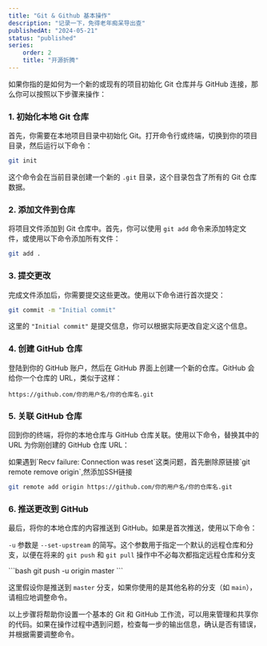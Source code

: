 ```yaml
---
title: "Git & Github 基本操作"
description: "记录一下，免得老年痴呆导出查"
publishedAt: "2024-05-21"
status: "published"
series: 
    order: 2
    title: "开源折腾"
---
```


如果你指的是如何为一个新的或现有的项目初始化 Git 仓库并与 GitHub 连接，那么你可以按照以下步骤来操作：

### 1. 初始化本地 Git 仓库
首先，你需要在本地项目目录中初始化 Git。打开命令行或终端，切换到你的项目目录，然后运行以下命令：

```bash
git init
```
这个命令会在当前目录创建一个新的 `.git` 目录，这个目录包含了所有的 Git 仓库数据。

### 2. 添加文件到仓库
将项目文件添加到 Git 仓库中。首先，你可以使用 `git add` 命令来添加特定文件，或使用以下命令添加所有文件：

```bash
git add .
```

### 3. 提交更改
完成文件添加后，你需要提交这些更改。使用以下命令进行首次提交：

```bash
git commit -m "Initial commit"
```
这里的 `"Initial commit"` 是提交信息，你可以根据实际更改自定义这个信息。

### 4. 创建 GitHub 仓库
登陆到你的 GitHub 账户，然后在 GitHub 界面上创建一个新的仓库。GitHub 会给你一个仓库的 URL，类似于这样：

```
https://github.com/你的用户名/你的仓库名.git
```

### 5. 关联 GitHub 仓库

回到你的终端，将你的本地仓库与 GitHub 仓库关联。使用以下命令，替换其中的 URL 为你刚创建的 GitHub 仓库 URL：

<Grid x="aside">
  <Aside>
    如果遇到`Recv failure: Connection was reset`这类问题，首先删除原链接`git remote remove origin`,然添加SSH链接
  </Aside>
</Grid>

```bash
git remote add origin https://github.com/你的用户名/你的仓库名.git
```

### 6. 推送更改到 GitHub

最后，将你的本地仓库的内容推送到 GitHub。如果是首次推送，使用以下命令：
<Grid x='aside'>
    <Aside>
    `-u` 参数是 `--set-upstream` 的简写。这个参数用于指定一个默认的远程仓库和分支，以便在将来的 `git push` 和 `git pull` 操作中不必每次都指定远程仓库和分支
    </Aside>

</Grid>
```bash
git push -u origin master
```

这里假设你是推送到 `master` 分支，如果你使用的是其他名称的分支（如 `main`），请相应地调整命令。

以上步骤将帮助你设置一个基本的 Git 和 GitHub 工作流，可以用来管理和共享你的代码。如果在操作过程中遇到问题，检查每一步的输出信息，确认是否有错误，并根据需要调整命令。